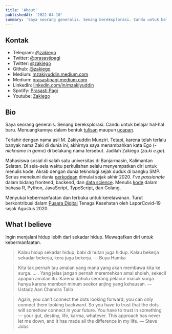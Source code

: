 ```yaml
---
title: 'About'
publishedAt: '2022-04-10'
summary: 'Saya seorang generalis. Senang bereksplorasi. Candu untuk belajar hal-hal baru.'
---
```


## Kontak

- Telegram: [@zakiego](https://t.me/zakiego)
- Twitter: [@prasastipagi](https://twitter.com/prasastipagi)
- Twitter: [@zakiego](https://twitter.com/zakiego)
- Github: [@zakiego](https://github.com/zakiego)
- Medium: [mzakiyuddin.medium.com](https://mzakiyuddin.medium.com)
- Medium: [prasastipagi.medium.com](https://prasastipagi.medium.com)
- LinkedIn: [linkedin.com/in/mzakiyuddin](https://www.linkedin.com/in/mzakiyuddin)
- Spotify: [Prasasti Pagi](https://open.spotify.com/show/4H3wqTA5e4YGCbcBF4RX7i)
- Youtube: [Zakiego](https://www.youtube.com/channel/UCta8ym2O2mWFsgnzzIC7TUg)

## Bio

Saya seorang generalis. Senang bereksplorasi. Candu untuk belajar hal-hal baru. Menuangkannya dalam bentuk [tulisan](http://blog.zakiego.my.id/) maupun [ucapan](https://open.spotify.com/show/4H3wqTA5e4YGCbcBF4RX7i).

Terlahir dengan nama asli M. Zakiyuddin Munziri. Tetapi, karena telah terlalu banyak nama Zaki di dunia ini, akhirnya saya menambahkan kata Ego (-_nickname in game_) di belakang nama tersebut. Jadilah Zakiego (_za.ki e.go_).

Mahasiswa sosial di salah satu universitas di Banjarmasin, Kalimantan Selatan. Di sela-sela waktu perkuliahan selalu menyempatkan diri untuk menulis kode. Akrab dengan dunia teknologi sejak duduk di bangku SMP. Serius menekuni dunia [perkodean](https://blog.zakiego.my.id/post/2021) dimulai sejak akhir 2020. _I've passionate_ dalam bidang frontend, backend, dan [data science](https://www.linkedin.com/in/mzakiyuddin/details/certifications/). Menulis [kode](/project) dalam bahasa R, Python, JavaScript, TypeScript, dan Golang.

Menyukai kebermanfaatan dan terbuka untuk kerelawanan. Turut berkontribusi dalam [Pusara Digital](https://nakes.laporcovid19.org/) Tenaga Kesehatan oleh LaporCovid-19 sejak Agustus 2020.

## What I believe

Ingin menjalani hidup lebih dari sekadar hidup. Mewaqafkan diri untuk kebermanfaatan.

> Kalau hidup sekadar hidup, babi di hutan juga hidup. Kalau bekerja sekadar bekerja, kera juga bekerja. — Buya Hamka

> Kita tak pernah tau amalan yang mana yang akan membawa kita ke surga. … . Yang jelas jangan pernah meremehkan amal sholeh, sekecil apapun amalan itu. Karena dahulu seorang pelacur masuk surga hanya karena memberi minum seekor anjing yang kehausan. — Ustadz Aan Chandra Talib

> Again, you can’t connect the dots looking forward; you can only connect them looking backward. So you have to trust that the dots will somehow connect in your future. You have to trust in something — your gut, destiny, life, karma, whatever. This approach has never let me down, and it has made all the difference in my life. — Steve Jobs

